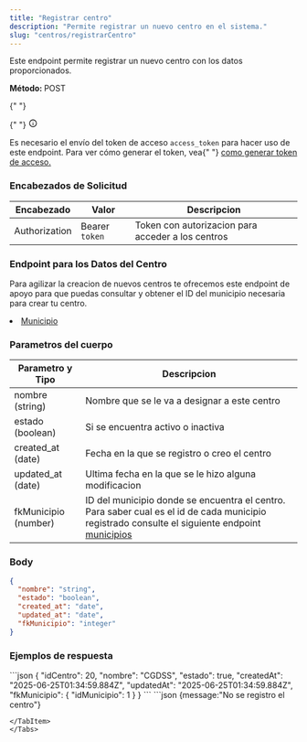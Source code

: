 ```yaml
---
title: "Registrar centro"
description: "Permite registrar un nuevo centro en el sistema."
slug: "centros/registrarCentro"
---
```



Este endpoint permite registrar un nuevo centro con los datos proporcionados.

<p>
  <strong>Método: </strong>
  <span class="sl-badge caution small astro-avdet4wd">POST</span>
</p>

<Tabs>
  <TabItem label="Endpoint">
    <ApiEndpoint url={`${API_BASE_URL}/centros `} />
  </TabItem>
</Tabs>

<aside aria-label="Nota" class="starlight-aside starlight-aside--note">
  {" "}
  <p class="starlight-aside__title" aria-hidden="true">
    {" "}
    <svg
      aria-hidden="true"
      class="starlight-aside__icon astro-c6vsoqas"
      width="16"
      height="16"
      viewBox="0 0 24 24"
      fill="currentColor"
      style="--sl-icon-size: 1em;"
    >
      <path d="M12 11a1 1 0 0 0-1 1v4a1 1 0 0 0 2 0v-4a1 1 0 0 0-1-1Zm.38-3.92a1 1 0 0 0-.76 0 1 1 0 0 0-.33.21 1.15 1.15 0 0 0-.21.33 1 1 0 0 0 .21 1.09c.097.088.209.16.33.21A1 1 0 0 0 13 8a1.05 1.05 0 0 0-.29-.71 1 1 0 0 0-.33-.21ZM12 2a10 10 0 1 0 0 20 10 10 0 0 0 0-20Zm0 18a8 8 0 1 1 0-16.001A8 8 0 0 1 12 20Z"></path>
      Nota{" "}
    </svg>
  </p>
  Es necesario el envío del token de acceso <code>access_token</code> para hacer
  uso de este endpoint. Para ver cómo generar el token, vea{" "}
  <a href="/usuarios/login">como generar token de acceso.</a>
</aside>

<h3>Encabezados de Solicitud</h3>

| Encabezado    | Valor          | Descripcion                                       |
| ------------- | -------------- | ------------------------------------------------- |
| Authorization | Bearer `token` | Token con autorizacion para acceder a los centros |

<h3>Endpoint para los Datos del Centro</h3>

Para agilizar la creacion de nuevos centros te ofrecemos este endpoint de apoyo para que puedas consultar y obtener el ID del municipio necesaria para crear tu centro.

<li>
  <a href="/municipios/listarMunicipios">Municipio</a>
</li>

<h3>Parametros del cuerpo</h3>

| Parametro y Tipo     | Descripcion                                                                                                                                                                               |
| -------------------- | ----------------------------------------------------------------------------------------------------------------------------------------------------------------------------------------- |
| nombre (string)      | Nombre que se le va a designar a este centro                                                                                                                                              |
| estado (boolean)     | Si se encuentra activo o inactiva                                                                                                                                                         |
| created_at (date)    | Fecha en la que se registro o creo el centro                                                                                                                                              |
| updated_at (date)    | Ultima fecha en la que se le hizo alguna modificacion                                                                                                                                     |
| fkMunicipio (number) | ID del municipio donde se encuentra el centro. Para saber cual es el id de cada municipio registrado consulte el siguiente endpoint <a href="/municipios/listarMunicipios">municipios</a> |

### Body

```json
{
  "nombre": "string",
  "estado": "boolean",
  "created_at": "date",
  "updated_at": "date",
  "fkMunicipio": "integer"
}
```

<h3>Ejemplos de respuesta</h3>

<Tabs>
  <TabItem label="Status 201">
  ```json
  {
    "idCentro": 20,
    "nombre": "CGDSS",
    "estado": true,
    "createdAt": "2025-06-25T01:34:59.884Z",
    "updatedAt": "2025-06-25T01:34:59.884Z",
    "fkMunicipio": {
        "idMunicipio": 1
    }
}
  ```
  </TabItem>

  <TabItem label="Status 401">
  ```json
    {message:"No se registro el centro"}

```
</TabItem>
</Tabs>

```
